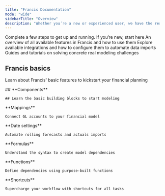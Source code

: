 ```yaml
---
title: "Francis Documentation"
mode: "wide"
sidebarTitle: "Overview"
description: "Whether you’re a new or experienced user, we have the resources you need to succeed."
---
```




<CardGroup cols={2}>
  <Card title="Onboarding Guide (<10 min)" icon="forward" href="/documentation/getting-started/onboarding-guide">
    Complete a few steps to get up and running. If you’re new, start here
  </Card>

  <Card title="Features" icon="diamonds-4" href="/documentation/features/overview">
    An overview of all available features in Francis and how to use them
  </Card>

  <Card title="Integrations" icon="database" href="/integrations/accounting/overview">
    Explore available integrations and how to configure them to automate data imports
  </Card>

  <Card title="Masterclasses" icon="graduation-cap" href="/masterclasses/overview">
    Guides and tutorials on solving concrete real modeling challenges
  </Card>
</CardGroup>

## Francis basics

Learn about Francis' basic features to kickstart your financial planning

[](https://linear.app/docs/configuring-workflows)

<CardGroup cols={3}>
  <Card href="/documentation/features/modeling/components">
    ## **Components**

    ## Learn the basic building blocks to start modeling
  </Card>

  <Card href="/documentation/features/modeling/mappings">
    **Mappings**

    Connect GL accounts to your financial model
  </Card>

  <Card href="/documentation/features/modeling/date-settings">
    **Date settings**

    Automate rolling forecasts and actuals imports
  </Card>

  <Card href="/documentation/features/modeling/formulas">
    **Formulas**

    Understand the syntax to create model dependencies
  </Card>

  <Card href="/documentation/features/modeling/functions">
    **Functions**

    Define dependencies using purpose-built functions
  </Card>

  <Card href="/documentation/features/modeling/shortcuts">
    **Shortcuts**

    Supercharge your workflow with shortcuts for all tasks
  </Card>
</CardGroup>

##